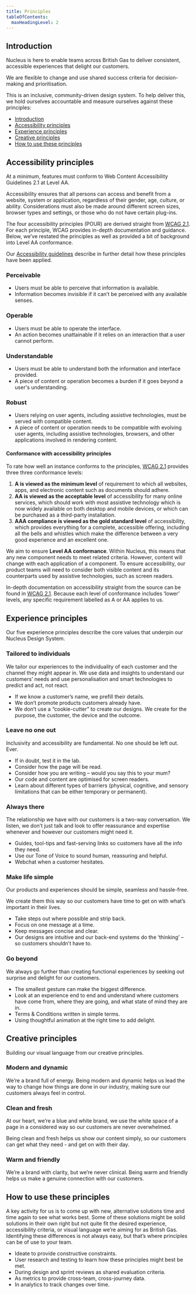 ```yaml
---
title: Principles
tableOfContents:
  maxHeadingLevel: 2
---
```


## Introduction

<div class="purpose">
Nucleus is here to enable teams across British Gas to deliver consistent, accessible experiences that delight our customers.
</div>

We are flexible to change and use shared success criteria for decision-making and prioritisation.

This is an inclusive, community-driven design system. To help deliver this, we hold ourselves accountable and measure ourselves against these principles:

- [Introduction](#introduction)
- [Accessibility principles](#accessibility-principles)
- [Experience principles](#experience-principles)
- [Creative principles](#creative-principles)
- [How to use these principles](#how-to-use-these-principles)

## Accessibility principles

At a minimum, features must conform to Web Content Accessibility Guidelines 2.1 at Level AA.

Accessibility ensures that all persons can access and benefit from a website, system or application, regardless of their gender, age, culture, or ability. Considerations must also be made around different screen sizes, browser types and settings, or those who do not have certain plug-ins.

The four accessibility principles (POUR) are derived straight from [WCAG 2.1](https://www.w3.org/TR/WCAG21/). For each principle, WCAG provides in-depth documentation and guidance. Below, we’ve restated the principles as well as provided a bit of background into Level AA conformance.

Our [Accessibility guidelines](/guidelines/accessibility) describe in further detail how these principles have been applied.

### Perceivable

- Users must be able to perceive that information is available.
- Information becomes invisible if it can’t be perceived with any available senses.

### Operable

- Users must be able to operate the interface.
- An action becomes unattainable if it relies on an interaction that a user cannot perform.

### Understandable

- Users must be able to understand both the information and interface provided.
- A piece of content or operation becomes a burden if it goes beyond a user's understanding.

### Robust

- Users relying on user agents, including assistive technologies, must be served with compatible content.
- A piece of content or operation needs to be compatible with evolving user agents, including assistive technologies, browsers, and other applications involved in rendering content.
  
#### Conformance with accessibility principles

To rate how well an instance conforms to the principles, [WCAG 2.1](https://www.w3.org/TR/WCAG21/#perceivable) provides three three conformance levels:

1. **A is viewed as the minimum level** of requirement to which all websites, apps, and electronic content such as documents should adhere.
2. **AA is viewed as the acceptable level** of accessibility for many online services, which should work with most assistive technology which is now widely available on both desktop and mobile devices, or which can be purchased as a third-party installation.
3. **AAA compliance is viewed as the gold standard level** of accessibility, which provides everything for a complete, accessible offering, including all the bells and whistles which make the difference between a very good experience and an excellent one.

We aim to ensure **Level AA conformance**. Within Nucleus, this means that any new component needs to meet related criteria. However, content will change with each application of a component. To ensure accessibility, our product teams will need to consider both visible content and its counterparts used by assistive technologies, such as screen readers.

In-depth documentation on accessibility straight from the source can be found in [WCAG 2.1](https://www.w3.org/TR/WCAG21/#location). Because each level of conformance includes ‘lower’ levels, any specific requirement labelled as A or AA applies to us.

## Experience principles

Our five experience principles describe the core values that underpin our Nucleus Design System.

### Tailored to individuals

We tailor our experiences to the individuality of each customer and the channel they might appear in. We use data and insights to understand our customers’ needs and use personalisation and smart technologies to predict and act, not react.

- If we know a customer’s name, we prefill their details.
- We don’t promote products customers already have.
- We don’t use a “cookie-cutter” to create our designs. We create for the purpose, the customer, the device and the outcome.

### Leave no one out

Inclusivity and accessibility are fundamental. No one should be left out. Ever.

- If in doubt, test it in the lab.
- Consider how the page will be read.
- Consider how you are writing – would you say this to your mum?
- Our code and content are optimised for screen readers.
- Learn about different types of barriers (physical, cognitive, and sensory limitations that can be either temporary or permanent).

### Always there

The relationship we have with our customers is a two-way conversation. We listen, we don’t just talk and look to offer reassurance and expertise whenever and however our customers might need it.

- Guides, tool-tips and fast-serving links so customers have all the info they need.
- Use our Tone of Voice to sound human, reassuring and helpful.
- Webchat when a customer hesitates.

### Make life simple

Our products and experiences should be simple, seamless and hassle-free.

We create them this way so our customers have time to get on with what’s important in their lives.

- Take steps out where possible and strip back.
- Focus on one message at a time.
- Keep messages concise and clear.
- Our designs are intuitive and our back-end systems do the ‘thinking’ – so customers shouldn’t have to.

### Go beyond

We always go further than creating functional experiences by seeking out surprise and delight for our customers.

- The smallest gesture can make the biggest difference.
- Look at an experience end to end and understand where customers have come from, where they are going, and what state of mind they are in.
- Terms & Conditions written in simple terms.
- Using thoughtful animation at the right time to add delight.

## Creative principles

Building our visual language from our creative principles.

### Modern and dynamic

We’re a brand full of energy. Being modern and dynamic helps us lead the way to change how things are done in our industry, making sure our customers always feel in control.

### Clean and fresh

At our heart, we’re a blue and white brand, we use the white space of a page in a considered way so our customers are never overwhelmed.

Being clean and fresh helps us show our content simply, so our customers can get what they need - and get on with their day.

### Warm and friendly

We’re a brand with clarity, but we’re never clinical. Being warm and friendly helps us make a genuine connection with our customers.

## How to use these principles

A key activity for us is to come up with new, alternative solutions time and time again to see what works best. Some of these solutions might be solid solutions in their own right but not quite fit the desired experience, accessibility criteria, or visual language we’re aiming for as British Gas. Identifying these differences is not always easy, but that’s where principles can be of use to your team.

- Ideate to provide constructive constraints.
- User research and testing to learn how these principles might best be met.
- During design and sprint reviews as shared evaluation criteria.
- As metrics to provide cross-team, cross-journey data.
- In analytics to track changes over time.
